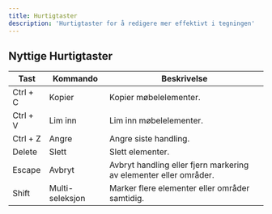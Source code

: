 ```yaml
---
title: Hurtigtaster
description: 'Hurtigtaster for å redigere mer effektivt i tegningen'
---
```


## Nyttige Hurtigtaster

| Tast | Kommando | Beskrivelse |
| ---- | -------- | ----------- |
| Ctrl + C | Kopier          | Kopier møbelelementer.  |
| Ctrl + V | Lim inn         | Lim inn møbelelementer. |
| Ctrl + Z | Angre           | Angre siste handling.   |
| Delete   | Slett           | Slett elementer.        |
| Escape   | Avbryt          | Avbryt handling eller fjern markering av elementer eller områder. |
| Shift    | Multi-seleksjon | Marker flere elementer eller områder samtidig. |
